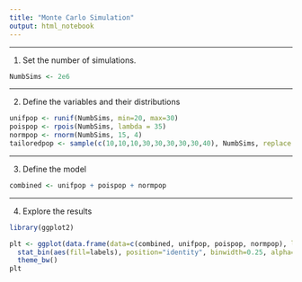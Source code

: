 ```yaml
---
title: "Monte Carlo Simulation"
output: html_notebook
---
```


<hr>
1. Set the number of simulations.

```r
NumbSims <- 2e6
```

<hr>
2. Define the variables and their distributions
```r
unifpop <- runif(NumbSims, min=20, max=30)
poispop <- rpois(NumbSims, lambda = 35)
normpop <- rnorm(NumbSims, 15, 4)
tailoredpop <- sample(c(10,10,10,30,30,30,30,30,40), NumbSims, replace = TRUE)
```

<hr>
3. Define the model
```r
combined <- unifpop + poispop + normpop
```

<hr>
4. Explore the results
```r
library(ggplot2)

plt <- ggplot(data.frame(data=c(combined, unifpop, poispop, normpop), labels=rep(c("combined", "unifpop", "poispop", "normpop"), rep(NumbSims,4))), aes(x=data)) +
  stat_bin(aes(fill=labels), position="identity", binwidth=0.25, alpha=0.5) +
  theme_bw()
plt
```